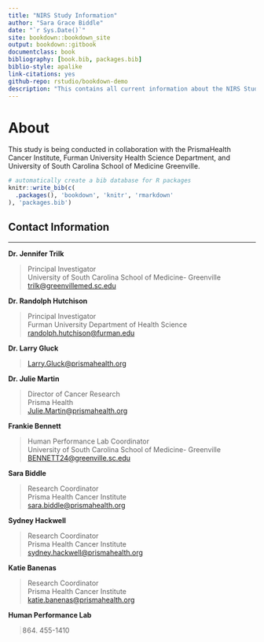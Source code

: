 --- 
title: "NIRS Study Information"
author: "Sara Grace Biddle"
date: "`r Sys.Date()`"
site: bookdown::bookdown_site
output: bookdown::gitbook
documentclass: book
bibliography: [book.bib, packages.bib]
biblio-style: apalike
link-citations: yes
github-repo: rstudio/bookdown-demo
description: "This contains all current information about the NIRS Study being conducted at the PrismaHealth Cancer Institute in collaboration with Furman University and University of South Carolina School of Medicine Greenville."
---

# About

This study is being conducted in collaboration with the PrismaHealth Cancer Institute, Furman University Health Science Department, and University of South Carolina School of Medicine Greenville. 

```{r include=FALSE}
# automatically create a bib database for R packages
knitr::write_bib(c(
  .packages(), 'bookdown', 'knitr', 'rmarkdown'
), 'packages.bib')
```


## Contact Information

___

**Dr. Jennifer Trilk**

> Principal Investigator\
> University of South Carolina School of Medicine- Greenville\
> <trilk@greenvillemed.sc.edu>

**Dr. Randolph Hutchison**

> Principal Investigator\
> Furman University Department of Health Science\
> <randolph.hutchison@furman.edu>

**Dr. Larry Gluck**

> <Larry.Gluck@prismahealth.org>

**Dr. Julie Martin**

> Director of Cancer Research\
> Prisma Health\
> <Julie.Martin@prismahealth.org>

**Frankie Bennett**

> Human Performance Lab Coordinator\
> University of South Carolina School of Medicine- Greenville\
> <BENNETT24@greenville.sc.edu>

**Sara Biddle**

> Research Coordinator\
> Prisma Health Cancer Institute\
> <sara.biddle@prismahealth.org>

**Sydney Hackwell**

> Research Coordinator\
> Prisma Health Cancer Institute\
> <sydney.hackwell@prismahealth.org>

**Katie Banenas**

> Research Coordinator\
> Prisma Health Cancer Institute\
> <katie.banenas@prismahealth.org>

**Human Performance Lab**

>   (864) 455-1410
